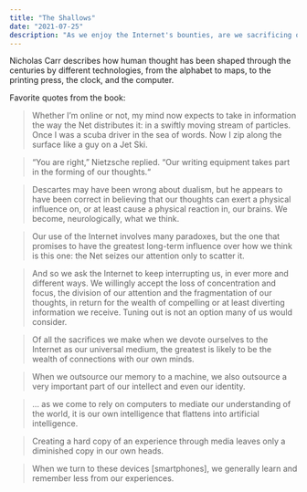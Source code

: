 ```yaml
---
title: "The Shallows"
date: "2021-07-25"
description: "As we enjoy the Internet's bounties, are we sacrificing our ability to read and think deeply?"
---
```


Nicholas Carr describes how human thought has been shaped through the centuries by different technologies, from the alphabet to maps, to the printing press, the clock, and the computer.

Favorite quotes from the book:

> Whether I’m online or not, my mind now expects to take in information the way the Net distributes it: in a swiftly moving stream of particles. Once I was a scuba driver in the sea of words. Now I zip along the surface like a guy on a Jet Ski.

> “You are right,” Nietzsche replied. “Our writing equipment takes part in the forming of our thoughts.“

> Descartes may have been wrong about dualism, but he appears to have been correct in believing that our thoughts can exert a physical influence on, or at least cause a physical reaction in, our brains. We become, neurologically, what we think.

> Our use of the Internet involves many paradoxes, but the one that promises to have the greatest long-term influence over how we think is this one: the Net seizes our attention only to scatter it.

> And so we ask the Internet to keep interrupting us, in ever more and different ways. We willingly accept the loss of concentration and focus, the division of our attention and the fragmentation of our thoughts, in return for the wealth of compelling or at least diverting information we receive. Tuning out is not an option many of us would consider.

> Of all the sacrifices we make when we devote ourselves to the Internet as our universal medium, the greatest is likely to be the wealth of connections with our own minds.

> When we outsource our memory to a machine, we also outsource a very important part of our intellect and even our identity.

> … as we come to rely on computers to mediate our understanding of the world, it is our own intelligence that flattens into artificial intelligence.

> Creating a hard copy of an experience through media leaves only a diminished copy in our own heads.

> When we turn to these devices [smartphones], we generally learn and remember less from our experiences.
